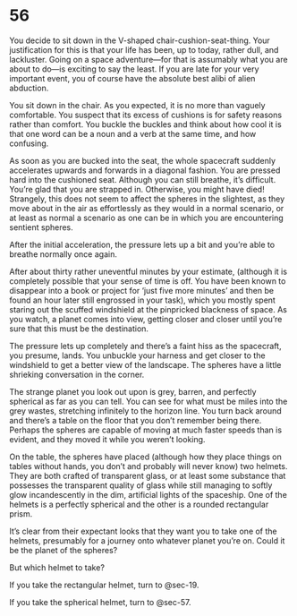 # 56 {#sec-56}

You decide to sit down in the V-shaped chair-cushion-seat-thing. Your justification for this is that your life has been, up to today, rather dull, and lackluster. Going on a space adventure—for that is assumably what you are about to do—is exciting to say the least. If you are late for your very important event, you of course have the absolute best alibi of alien abduction.

You sit down in the chair. As you expected, it is no more than vaguely comfortable. You suspect that its excess of cushions is for safety reasons rather than comfort. You buckle the buckles and think about how cool it is that one word can be a noun and a verb at the same time, and how confusing. 

As soon as you are bucked into the seat, the whole spacecraft suddenly accelerates upwards and forwards in a diagonal fashion. You are pressed hard into the cushioned seat. Although you can still breathe, it’s difficult. You’re glad that you are strapped in. Otherwise, you might have died! Strangely, this does not seem to affect the spheres in the slightest, as they move about in the air as effortlessly as they would in a normal scenario, or at least as normal a scenario as one can be in which you are encountering sentient spheres.

After the initial acceleration, the pressure lets up a bit and you’re able to breathe normally once again. 

After about thirty rather uneventful minutes by your estimate, (although it is completely possible that your sense of time is off. You have been known to disappear into a book or project for ‘just five more minutes’ and then be found an hour later still engrossed in your task), which you mostly spent staring out the scuffed windshield at the pinpricked blackness of space. As you watch, a planet comes into view, getting closer and closer until you’re sure that this must be the destination.

The pressure lets up completely and there’s a faint hiss as the spacecraft, you presume, lands. You unbuckle your harness and get closer to the windshield to get a better view of the landscape. The spheres have a little shrieking conversation in the corner. 

The strange planet you look out upon is grey, barren, and perfectly spherical as far as you can tell. You can see for what must be miles into the grey wastes, stretching infinitely to the horizon line. You turn back around and there’s a table on the floor that you don’t remember being there. Perhaps the spheres are capable of moving at much faster speeds than is evident, and they moved it while you weren’t looking.

On the table, the spheres have placed (although how they place things on tables without hands, you don’t and probably will never know) two helmets. They are both crafted of transparent glass, or at least some substance that possesses the transparent quality of glass while still managing to softly glow incandescently in the dim, artificial lights of the spaceship. One of the helmets is a perfectly spherical and the other is a rounded rectangular prism.

It’s clear from their expectant looks that they want you to take one of the helmets, presumably for a journey onto whatever planet you’re on. Could it be the planet of the spheres?

But which helmet to take?

If you take the rectangular helmet, turn to @sec-19.

If you take the spherical helmet, turn to @sec-57.

 
